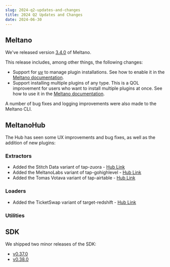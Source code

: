 ```yaml
---
slug: 2024-q2-updates-and-changes
title: 2024 Q2 Updates and Changes
date: 2024-06-30
---
```


## Meltano

We've released version [3.4.0](https://github.com/meltano/meltano/releases/tag/v3.4.0) of Meltano.

This release includes, among other things, the following changes:

* Support for [uv](https://github.com/astral-sh/uv) to manage plugin installations. See how to enable it in the [Meltano documentation](https://docs.meltano.com/reference/settings/#venvbackend).
* Support installing multiple plugins of any type. This is a QOL improvement for users who want to install multiple plugins at once. See how to use it in the [Meltano documentation](https://docs.meltano.com/reference/command-line-interface#install).

A number of bug fixes and logging improvements were also made to the Meltano CLI.

## MeltanoHub

The Hub has seen some UX improvements and bug fixes, as well as the addition of new plugins:

### Extractors

* Added the Stitch Data variant of tap-zuora - [Hub Link](https://hub.meltano.com/extractors/tap-zuora--singer-io/)
* Added the MeltanoLabs variant of tap-gohighlevel - [Hub Link](https://hub.meltano.com/extractors/tap-gohighlevel--meltanolabs/)
* Added the Tomas Votava variant of tap-airtable - [Hub Link](https://hub.meltano.com/extractors/tap-airtable--tomasvotava/)
### Loaders

* Added the TicketSwap variant of target-redshift - [Hub Link](https://hub.meltano.com/loaders/target-redshift--ticketswap/)

### Utilities

## SDK

We shipped two minor releases of the SDK:

* [v0.37.0](https://github.com/meltano/sdk/releases/tag/v0.37.0)
* [v0.38.0](https://github.com/meltano/sdk/releases/tag/v0.38.0)
